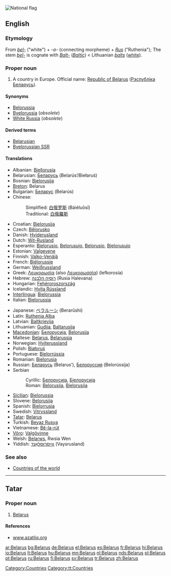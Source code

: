 [[Image:Flag of Belarus.svg|thumb|National flag]]
{{see|Bélarus}}
==English==
{{wikipedia}}

===Etymology===
From {{Sla.}} ''[[bel-]]'' ("white") + ''-a-'' (connecting morpheme) + ''[[Rus]]'' ("Ruthenia"); The stem ''[[bel-]]'' is cognate with ''[[Balt-]]'' (''[[Baltic]]'') < Lithuanian ''[[balts]]'' ([[white]]).

===Proper noun===
{{en-proper noun}}

# A country in Europe. Official name: [[Republic of Belarus]] ([[Рэспублiка Беларусь]]).

====Synonyms====
* [[Belorussia]]
* [[Byelorussia]] (''obsolete'')
* [[White Russia]] (''obsolete'')

====Derived terms====
* [[Belarusian]]
* [[Byelorussian SSR]]

====Translations====
{{trans-top|country}}
* Albanian: [[Bjellorusia]] {{f}}
* Belarusian: [[Беларусь]] (Belarús’/Biełaruś) {{f}}
* Bosnian: [[Bjelorusija]] {{f}}
* [[Breton]]: Belarus
* Bulgarian: [[Беларус]] (Belarús)
* Chinese:
*: Simplified: [[白俄罗斯]] (Báiéluōsī)
*: Traditional: [[白俄羅斯]]
* Croatian: [[Bjelorusija]]
* Czech: [[Bělorusko]] {{n}}
* Danish: [[Hviderusland]]
* Dutch: [[Wit-Rusland]]
* Esperanto: [[Bjelorusio]], [[Belorusujo]], [[Belorusio]], [[Bjelorusujo]]
* Estonian: [[Valgevene]]
* Finnish: [[Valko-Venäjä]]
* French: [[Biélorussie]] {{f}}
* German: [[Weißrussland]] {{n}}
* Greek: [[Λευκορωσία]] (also [[Λευκορωσσία]]) (lefkorosía) {{f}}
* Hebrew: [[רוסיה הלבנה]] (Rusia Halevana) {{f}}
* Hungarian: [[Fehéroroszország]]
* Icelandic: [[Hvíta Rússland]]
* [[Interlingua]]: [[Bielorussia]]
* Italian: [[Bielorussia]] {{f}}
{{trans-mid}}
* Japanese: [[ベラルーシ]] (Berarūshi)
* Latin: [[Ruthenia Alba]] {{f}}
* Latvian: [[Baltkrievija]] {{f}}
* Lithuanian: [[Gudija]], [[Baltarusija]]
* [[Macedonian]]: [[Белорусија]], [[Belorusija]]
* Maltese: [[#Maltese|Belarus]], [[Belarussja]]
* Norwegian: [[Hviterussland]]
* Polish: [[Białoruś]]
* Portuguese: [[Bielorrússia]] {{f}}
* Romanian: [[Bielorusia]]
* Russian: [[Беларусь]] (Belarus’), [[Белоруссия]] (Belorússija) {{f}}
* Serbian
*: Cyrillic: [[Белорусија]], [[Бјелорусија]] {{f}}
*: Roman: [[Belorusija]], [[Bjelorusija]] {{f}}
* [[Sicilian]]: [[Bielorussia]] {{f}}
* Slovene: [[Belorusija]] {{f}}
* Spanish: [[Bielorrusia]] {{f}}
* Swedish: [[Vitryssland]]
* [[Tatar]]: [[Belarus#Tatar|Belarus]]
* Turkish: [[Beyaz Rusya]]
* Vietnamese: [[Bê-la-rút]]
* [[Võro]]: [[Valgõvinne]]
* Welsh: [[Belarws]], Rwsia Wen
* Yiddish: [[ווײַסרוסלאַנד]] (Vaysrusland) {{n}}
{{trans-bottom}}

===See also===
* [[Countries of the world]]

[[Category:Countries]]

----

==Tatar==

===Proper noun===
{{infl|tt|proper noun}}

# [[Belarus#english|Belarus]]

====References====
* [http://www.azatliq.org/analysis/analysis/tb/2003/01/DDA0CF86-7A2F-4437-9318-7D9222190578.asp www.azatliq.org]

[[Category:tt:Countries]]

[[ar:Belarus]]
[[bg:Belarus]]
[[de:Belarus]]
[[el:Belarus]]
[[es:Belarus]]
[[fr:Belarus]]
[[hi:Belarus]]
[[io:Belarus]]
[[lt:Belarus]]
[[hu:Belarus]]
[[mn:Belarus]]
[[nl:Belarus]]
[[nds:Belarus]]
[[pl:Belarus]]
[[pt:Belarus]]
[[ru:Belarus]]
[[fi:Belarus]]
[[sv:Belarus]]
[[tr:Belarus]]
[[zh:Belarus]]
